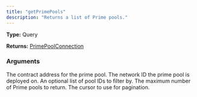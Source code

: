 ```yaml
---
title: "getPrimePools"
description: "Returns a list of Prime pools."
---
```


**Type:** Query

**Returns:** [PrimePoolConnection](/api-reference/types/primepoolconnection)

### Arguments

<ResponseField name="address" type="String!" required>
  The contract address for the prime pool.
</ResponseField>

<ResponseField name="networkId" type="Int!" required>
  The network ID the prime pool is deployed on.
</ResponseField>

<ResponseField name="poolIds" type="[String]">
  An optional list of pool IDs to filter by.
</ResponseField>

<ResponseField name="limit" type="Int">
  The maximum number of Prime pools to return.
</ResponseField>

<ResponseField name="cursor" type="String">
  The cursor to use for pagination.
</ResponseField>

